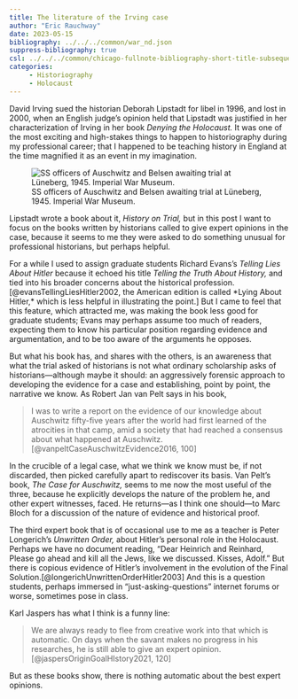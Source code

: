 ```yaml
---
title: The literature of the Irving case
author: "Eric Rauchway"
date: 2023-05-15
bibliography: ../../../common/war_nd.json
suppress-bibliography: true
csl: ../../../common/chicago-fullnote-bibliography-short-title-subsequent.csl
categories:
     - Historiography
     - Holocaust
---
```


David Irving sued the historian Deborah Lipstadt for libel in 1996, and lost in 2000, when an English judge's opinion held that Lipstadt was justified in her characterization of Irving in her book *Denying the Holocaust.* It was one of the most exciting and high-stakes things to happen to historiography during my professional career; that I happened to be teaching history in England at the time magnified it as an event in my imagination. 

![SS officers of Auschwitz and Belsen awaiting trial at Lüneberg, 1945. Imperial War Museum.](large_HU_059545_A.jpg)

[//]: (https://www.iwm.org.uk/collections/item/object/205059529)

Lipstadt wrote a book about it, *History on Trial,* but in this post I want to focus on the books written by historians called to give expert opinions in the case, because it seems to me they were asked to do something unusual for professional historians, but perhaps helpful.

For a while I used to assign graduate students Richard Evans's *Telling Lies About Hitler* because it echoed his title *Telling the Truth About History,* and tied into his broader concerns about the historical profession.[@evansTellingLiesHitler2002, the American edition is called *Lying About Hitler,* which is less helpful in illustrating the point.] But I came to feel that this feature, which attracted me, was making the book less good for graduate students; Evans may perhaps assume too much of readers, expecting them to know his particular position regarding evidence and argumentation, and to be too aware of the arguments he opposes.

But what his book has, and shares with the others, is an awareness that what the trial asked of historians is not what ordinary scholarship asks of historians---although maybe it should: an aggressively forensic approach to developing the evidence for a case and establishing, point by point, the narrative we know. As Robert Jan van Pelt says in his book, 

> I was to write a report on the evidence of our knowledge about Auschwitz fifty-five years after the world had first learned of the atrocities in that camp, amid a society that had reached a consensus about what happened at Auschwitz.[@vanpeltCaseAuschwitzEvidence2016, 100]

In the crucible of a legal case, what we think we know must be, if not discarded, then picked carefully apart to rediscover its basis. Van Pelt's book, *The Case for Auschwitz,* seems to me now the most useful of the three, because he explicitly develops the nature of the problem he, and other expert witnesses, faced. He returns---as I think one should---to Marc Bloch for a discussion of the nature of evidence and historical proof. 

The third expert book that is of occasional use to me as a teacher is Peter Longerich's *Unwritten Order,* about Hitler's personal role in the Holocaust. Perhaps we have no document reading, "Dear Heinrich and Reinhard, Please go ahead and kill all the Jews, like we discussed. Kisses, Adolf." But there is copious evidence of Hitler's involvement in the evolution of the Final Solution.[@longerichUnwrittenOrderHitler2003] And this is a question students, perhaps immersed in "just-asking-questions" internet forums or worse, sometimes pose in class.

Karl Jaspers has what I think is a funny line:

> We are always ready to flee from creative work into that which is automatic. On days when the savant makes no progress in his researches, he is still able to give an expert opinion.[@jaspersOriginGoalHIstory2021, 120]

But as these books show, there is nothing automatic about the best expert opinions.
